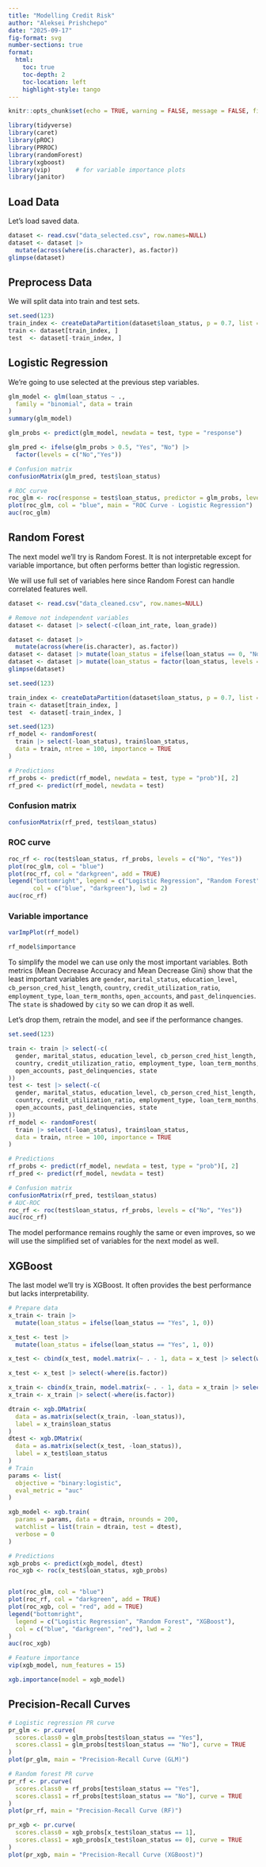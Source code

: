 ```yaml
---
title: "Modelling Credit Risk"
author: "Aleksei Prishchepo"
date: "2025-09-17"
fig-format: svg
number-sections: true
format:
  html:
    toc: true
    toc-depth: 2
    toc-location: left
    highlight-style: tango
---
```


```r
knitr::opts_chunk$set(echo = TRUE, warning = FALSE, message = FALSE, fig.width = 8, fig.height = 6)

library(tidyverse)
library(caret)
library(pROC)
library(PRROC)
library(randomForest)
library(xgboost)
library(vip)       # for variable importance plots
library(janitor)

```

## Load Data

Let's load saved data.

```r
dataset <- read.csv("data_selected.csv", row.names=NULL)
dataset <- dataset |> 
  mutate(across(where(is.character), as.factor))
glimpse(dataset)
```

## Preprocess Data

We will split data into train and test sets.

```r
set.seed(123)
train_index <- createDataPartition(dataset$loan_status, p = 0.7, list = FALSE)
train <- dataset[train_index, ]
test  <- dataset[-train_index, ]
```

## Logistic Regression

We're going to use selected at the previous step variables.

```r
glm_model <- glm(loan_status ~ .,
  family = "binomial", data = train
)
summary(glm_model)
```

```r

glm_probs <- predict(glm_model, newdata = test, type = "response")

glm_pred <- ifelse(glm_probs > 0.5, "Yes", "No") |>
  factor(levels = c("No","Yes"))

# Confusion matrix
confusionMatrix(glm_pred, test$loan_status)

```

```r

# ROC curve
roc_glm <- roc(response = test$loan_status, predictor = glm_probs, levels = c("No","Yes"))
plot(roc_glm, col = "blue", main = "ROC Curve - Logistic Regression")
auc(roc_glm)

```

## Random Forest

The next model we'll try is Random Forest. It is not interpretable
except for variable importance, but often performs better than logistic
regression.

We will use full set of variables here since Random Forest can handle
correlated features well.

```r
dataset <- read.csv("data_cleaned.csv", row.names=NULL)

# Remove not independent variables
dataset <- dataset |> select(-c(loan_int_rate, loan_grade))

dataset <- dataset |> 
  mutate(across(where(is.character), as.factor))
dataset <- dataset |> mutate(loan_status = ifelse(loan_status == 0, "No", "Yes"))
dataset <- dataset |> mutate(loan_status = factor(loan_status, levels = c("No","Yes")))
glimpse(dataset)

set.seed(123)

train_index <- createDataPartition(dataset$loan_status, p = 0.7, list = FALSE)
train <- dataset[train_index, ]
test  <- dataset[-train_index, ]
```

```r
set.seed(123)
rf_model <- randomForest(
  train |> select(-loan_status), train$loan_status,
  data = train, ntree = 100, importance = TRUE
)

# Predictions
rf_probs <- predict(rf_model, newdata = test, type = "prob")[, 2]
rf_pred <- predict(rf_model, newdata = test)
```

### Confusion matrix

```r
confusionMatrix(rf_pred, test$loan_status)
```

### ROC curve

```r
roc_rf <- roc(test$loan_status, rf_probs, levels = c("No", "Yes"))
plot(roc_glm, col = "blue")
plot(roc_rf, col = "darkgreen", add = TRUE)
legend("bottomright", legend = c("Logistic Regression", "Random Forest"),
       col = c("blue", "darkgreen"), lwd = 2)
auc(roc_rf)
```

### Variable importance

```r
varImpPlot(rf_model)
```

```r
rf_model$importance 
```

To simplify the model we can use only the most important variables. Both
metrics (Mean Decrease Accuracy and Mean Decrease Gini) show that the
least important variables are `gender`, `marital_status`,
`education_level`, `cb_person_cred_hist_length`, `country`,
`credit_utilization_ratio`, `employment_type`, `loan_term_months`,
`open_accounts`, and `past_delinquencies`. The `state` is shadowed by
`city` so we can drop it as well.

Let's drop them, retrain the model, and see if the performance changes.

```r
set.seed(123)

train <- train |> select(-c(
  gender, marital_status, education_level, cb_person_cred_hist_length,
  country, credit_utilization_ratio, employment_type, loan_term_months,
  open_accounts, past_delinquencies, state
))
test <- test |> select(-c(
  gender, marital_status, education_level, cb_person_cred_hist_length,
  country, credit_utilization_ratio, employment_type, loan_term_months,
  open_accounts, past_delinquencies, state
))
rf_model <- randomForest(
  train |> select(-loan_status), train$loan_status,
  data = train, ntree = 100, importance = TRUE
)

# Predictions
rf_probs <- predict(rf_model, newdata = test, type = "prob")[, 2]
rf_pred <- predict(rf_model, newdata = test)

# Confusion matrix
confusionMatrix(rf_pred, test$loan_status)
# AUC-ROC 
roc_rf <- roc(test$loan_status, rf_probs, levels = c("No", "Yes"))
auc(roc_rf)
```

The model performance remains roughly the same or even improves, so we
will use the simplified set of variables for the next model as well.

## XGBoost

The last model we'll try is XGBoost. It often provides the best
performance but lacks interpretability.

```r
# Prepare data
x_train <- train |>
  mutate(loan_status = ifelse(loan_status == "Yes", 1, 0))

x_test <- test |>
  mutate(loan_status = ifelse(loan_status == "Yes", 1, 0))

x_test <- cbind(x_test, model.matrix(~ . - 1, data = x_test |> select(where(is.factor)) ))

x_test <- x_test |> select(-where(is.factor))

x_train <- cbind(x_train, model.matrix(~ . - 1, data = x_train |> select(where(is.factor))))
x_train <- x_train |> select(-where(is.factor))

dtrain <- xgb.DMatrix(
  data = as.matrix(select(x_train, -loan_status)),
  label = x_train$loan_status
)
dtest <- xgb.DMatrix(
  data = as.matrix(select(x_test, -loan_status)),
  label = x_test$loan_status
)
# Train
params <- list(
  objective = "binary:logistic",
  eval_metric = "auc"
)

xgb_model <- xgb.train(
  params = params, data = dtrain, nrounds = 200,
  watchlist = list(train = dtrain, test = dtest),
  verbose = 0
)

# Predictions
xgb_probs <- predict(xgb_model, dtest)
roc_xgb <- roc(x_test$loan_status, xgb_probs)


plot(roc_glm, col = "blue")
plot(roc_rf, col = "darkgreen", add = TRUE)
plot(roc_xgb, col = "red", add = TRUE)
legend("bottomright",
  legend = c("Logistic Regression", "Random Forest", "XGBoost"),
  col = c("blue", "darkgreen", "red"), lwd = 2
)
auc(roc_xgb)

```

```r

# Feature importance
vip(xgb_model, num_features = 15)
```

```r
xgb.importance(model = xgb_model)
```

## Precision-Recall Curves

```r
# Logistic regression PR curve
pr_glm <- pr.curve(
  scores.class0 = glm_probs[test$loan_status == "Yes"],
  scores.class1 = glm_probs[test$loan_status == "No"], curve = TRUE
)
plot(pr_glm, main = "Precision-Recall Curve (GLM)")
```

```r
# Random forest PR curve
pr_rf <- pr.curve(
  scores.class0 = rf_probs[test$loan_status == "Yes"],
  scores.class1 = rf_probs[test$loan_status == "No"], curve = TRUE
)
plot(pr_rf, main = "Precision-Recall Curve (RF)")
```

```r
pr_xgb <- pr.curve(
  scores.class0 = xgb_probs[x_test$loan_status == 1],
  scores.class1 = xgb_probs[x_test$loan_status == 0], curve = TRUE
)
plot(pr_xgb, main = "Precision-Recall Curve (XGBoost)")
```
